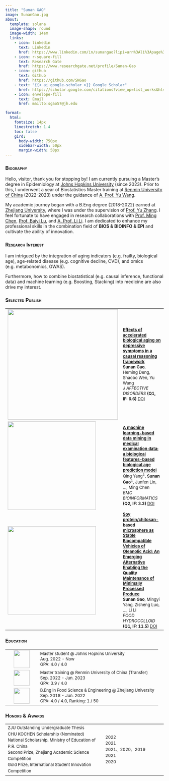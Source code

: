 ```yaml
---
title: "Sunan GAO"
image: SunanGao.jpg
about:
  template: solana
  image-shape: round
  image-width: 14em
  links:
    - icon: linkedin
      text: Linkedin
      href: https://www.linkedin.com/in/sunangao?lipi=urn%3Ali%3Apage%3Ad_flagship3_profile_view_base_contact_details%3BkZu0rYJITM6caxvvHodJCA%3D%3D
    - icon: r-square-fill
      text: Research Gate
      href: https://www.researchgate.net/profile/Sunan-Gao
    - icon: github
      text: Github
      href: https://github.com/SNGao
    - text: "{{< ai google-scholar >}} Google Scholar"
      href: https://scholar.google.com/citations?view_op=list_works&hl=zh-CN&hl=zh-CN&user=QmKga9sAAAAJ
    - icon: envelope-fill
      text: Email
      href: mailto:sgao57@jh.edu

format: 
  html:
    fontsize: 14px
    linestretch: 1.4
    toc: false
    gird:
      body-width: 750px
      sidebar-width: 50px
      margin-width: 50px
---
```


### [**Biography**]{.smallcaps}

| Hello, visitor, thank you for stopping by! I am currently pursuing a Master's degree in Epidemiology at [Johns Hopkins University](https://publichealth.jhu.edu/) (since 2023). Prior to this, I underwent a year of Biostatistics Master training at [Renmin University of China](http://stat.ruc.edu.cn/Home/index.htm) (2022-2023) under the guidance of [A. Prof. Yu Wang](http://stat.ruc.edu.cn/Home/People/Faculty/01eb35dbf5fe41588f82d3150ffcf409.htm).

My academic journey began with a B.Eng degree (2018-2022) earned at [Zhejiang University](https://www.zju.edu.cn/english/), where I was under the supervision of [Prof. Yu Zhang](https://person.zju.edu.cn/en/yzhang#0). I feel fortunate to have engaged in research collaborations with [Prof. Ming Chen](https://bis.zju.edu.cn/binfo/), [Prof. Baiyi Lu](https://www.researchgate.net/profile/Baiyi-Lu-2), and [A. Prof. Li Li](https://person.zju.edu.cn/en/lili). I am dedicated to enhance my professional skills in the combination field of **BIOS & BIOINFO & EPI** and cultivate the ability of innovation.

### [**Research Interest**]{.smallcaps}

I am intrigued by the integration of aging indicators (e.g. frailty, biological age), age-related disease (e.g. cognitive decline, CVD), and omics (e.g. metabonomics, GWAS).

Furthermore, how to combine biostatistical (e.g. causal inference, functional data) and machine learning (e.g. Boosting, Stacking) into medicine are also drive my interest.

### [**Selected Publish**]{.smallcaps}

+----------------------------------------+:----------------------------------------------------------------------------------------------------------------------------------------------------------------------------------------------------------------------------------------------------------------------------------------------------------------------+
| ![](images/JAFD_logo.jpg){width="350"} | <span style="font-size: 13px; line-height: 1.3"> [**Effects of accelerated biological aging on depressive symptoms in a causal reasoning framework**](https://www.sciencedirect.com/science/article/pii/S0165032723008558?via%3Dihub) **\                                                                             |
|                                        | Sunan Gao**, Heming Deng, Shaobo Wen, Yu Wang\                                                                                                                                                                                                                                                                        |
|                                        | *J AFFECTIVE DISORDERS* **(Q1, IF: 6.6)** [DOI](https://doi.org/10.1016/j.jad.2023.07.019)                                                                                                                                                                                                                            |
+----------------------------------------+-----------------------------------------------------------------------------------------------------------------------------------------------------------------------------------------------------------------------------------------------------------------------------------------------------------------------+
| ![](images/BMC_logo.jpg){width="280"}  | <span style="font-size: 13px; line-height: 1.3"> [**A machine learning-based data mining in medical examination data: a biological features-based biological age prediction model**](https://bmcbioinformatics.biomedcentral.com/articles/10.1186/s12859-022-04966-7#citeas)\                                         |
|                                        | Qing Yang^1^, **Sunan Gao**^1^, Junfen Lin, ..., Ming Chen\                                                                                                                                                                                                                                                           |
|                                        | *BMC BIOINFORMATICS* **(Q2, IF: 3.3)** [DOI](#0)                                                                                                                                                                                                                                                                      |
+----------------------------------------+-----------------------------------------------------------------------------------------------------------------------------------------------------------------------------------------------------------------------------------------------------------------------------------------------------------------------+
| ![](images/FH_logo.jpg){width="280"}   | <span style="font-size: 13px; line-height: 1.3; "> [**Soy protein/chitosan-based microsphere as Stable Biocompatible Vehicles of Oleanolic Acid: An Emerging Alternative Enabling the Quality Maintenance of Minimally Processed Produce**](https://www.sciencedirect.com/science/article/abs/pii/S0268005X21007414)\ |
|                                        | **Sunan Gao**, Mingyi Yang, Zisheng Luo, ..., Li Li\                                                                                                                                                                                                                                                                  |
|                                        | *FOOD HYDROCOLLOID* **(Q1, IF: 11.5)** [DOI](https://doi.org/10.1016/j.foodhyd.2021.107325IF)                                                                                                                                                                                                                         |
+----------------------------------------+-----------------------------------------------------------------------------------------------------------------------------------------------------------------------------------------------------------------------------------------------------------------------------------------------------------------------+

### [**Education**]{.smallcaps}

+:-----------------------------------------:+:---------------------------------------------------------------------------------------------------------------------------------------------------------------+
| ![](JHU_logo.png){width="50" height="57"} | <span style="font-size: 13px; line-height: 1.3"> Master student \@ Johns Hopkins University \                                                                  |
|                                           | Aug. 2022 - Now\                                                                                                                                               |
|                                           | GPA: 4.0 / 4.0                                                                                                                                                 |
+-------------------------------------------+----------------------------------------------------------------------------------------------------------------------------------------------------------------+
| ![](RUC_logo.png){width="50"}             | <span style="font-size: 13px; line-height: 1.3"> Master training \@ Renmin University of China (Transfer)\                                                     |
|                                           | Sep. 2022 - Jun. 2023\                                                                                                                                         |
|                                           | GPA: 3.9 / 4.0                                                                                                                                                 |
+-------------------------------------------+----------------------------------------------------------------------------------------------------------------------------------------------------------------+
| ![](ZJU_logo.png){width="50"}             | <span style="font-size: 13px; line-height: 1.3; "> B.Eng in Food Science & Engineering \@ Zhejiang University\                                                 |
|                                           | Sep. 2018 - Jun. 2022\                                                                                                                                         |
|                                           | GPA: 4.0 / 4.0, Ranking: 1 / 50                                                                                                                                |
+-------------------------------------------+----------------------------------------------------------------------------------------------------------------------------------------------------------------+

### [**Honors & Awards**]{.smallcaps}

+:-----------------------------------------------------------------------------------------+:-------------------------------------------------------+
| <span style="font-size: 13px; line-height: 1.5; "> ZJU Outstanding Undergraduate Thesis\ | <span style="font-size: 13px; line-height: 1.5;">2022\ |
| CHU KOCHEN Scholarship (Nominated)\                                                      | 2021\                                                  |
| National Scholarship, Ministry of Education of P.R. China\                               | 2021、2020、2019\                                      |
| Second Prize, Zhejiang Academic Science Competition\                                     | 2021\                                                  |
| Gold Prize, International Student Innovation Competition                                 | 2020                                                   |
+------------------------------------------------------------------------------------------+--------------------------------------------------------+

```{=html}
<script type="text/javascript" id="clustrmaps" src="//clustrmaps.com/map_v2.js?d=stiTj-7g1z18TWFI3u3UkLNmhrm8votmhKmZMcq64PU&cl=ffffff&w=a"></script>
```
